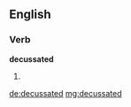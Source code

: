 ==English==

===Verb===
'''decussated'''

# {{past of|[[decussate]]}}

[[de:decussated]]
[[mg:decussated]]